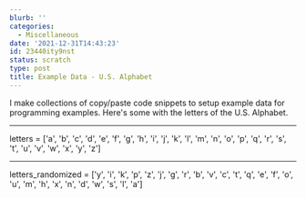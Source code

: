 ```yaml
---
blurb: ''
categories:
  - Miscellaneous
date: '2021-12-31T14:43:23'
id: 23440ity9nst
status: scratch
type: post
title: Example Data - U.S. Alphabet
---
```


I make collections of copy/paste code snippets to setup example data for programming examples. Here's some with the letters of the U.S. Alphabet.

---


letters = ['a', 'b', 'c', 'd', 'e', 'f', 'g', 'h', 'i', 'j', 'k', 'l', 'm', 'n', 'o', 'p', 'q', 'r', 's', 't', 'u', 'v', 'w', 'x', 'y', 'z']

---

letters_randomized = ['y', 'i', 'k', 'p', 'z', 'j', 'g', 'r', 'b', 'v', 'c', 't', 'q', 'e', 'f', 'o', 'u', 'm', 'h', 'x', 'n', 'd', 'w', 's', 'l', 'a']




